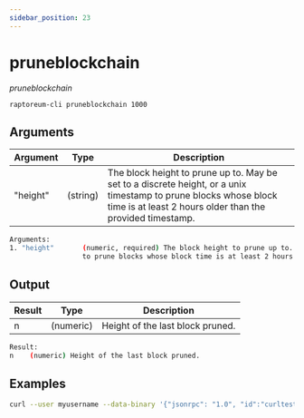 ```yaml
---
sidebar_position: 23
---
```



# pruneblockchain

_pruneblockchain_

`raptoreum-cli pruneblockchain 1000`

<!-- <ReactPlayer playing controls url={[
    {src: `${require('./assets/placeholder.webm').default}`, type: 'video/webm'}]} /> -->

## Arguments

| Argument | Type     | Description                                                                                                                                                                   |
| -------- | -------- | ----------------------------------------------------------------------------------------------------------------------------------------------------------------------------- |
| "height" | (string) | The block height to prune up to. May be set to a discrete height, or a unix timestamp to prune blocks whose block time is at least 2 hours older than the provided timestamp. |

```bash
Arguments:
1. "height"       (numeric, required) The block height to prune up to. May be set to a discrete height, or a unix timestamp
                  to prune blocks whose block time is at least 2 hours older than the provided timestamp.
```

## Output

| Result | Type      | Description                      |
| ------ | --------- | -------------------------------- |
| n      | (numeric) | Height of the last block pruned. |

```bash
Result:
n    (numeric) Height of the last block pruned.
```

## Examples

```bash
curl --user myusername --data-binary '{"jsonrpc": "1.0", "id":"curltest", "method": "pruneblockchain", "params": [1000] }' -H 'content-type: text/plain;' http://127.0.0.1:9998/
```
